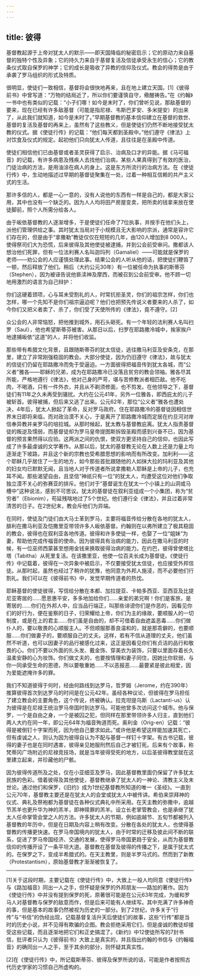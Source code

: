 ```yaml
---
---
---
```

title: 彼得
---




基督教起源于上帝对犹太人的默示——即天国降临的秘密启示；它的原动力来自基督的独特个性及异象；它的持久力来自于基督复活及信徒承受永生的信心；它的教条仪式取自保罗的神学；它的成长是吸收了异教的信仰及仪式。教会的得势是由于承袭了罗马组织的形式及特质。

很明显，使徒们一致相信，基督将会很快地再来，且在地上建立天国。[1]《彼得前书》中曾写道：“万物的结局近了，所以你们要谨慎自守，儆醒祷告。”在《约翰》一书中也有类似的记载：“小子们哪！如今是末时了，你们曾听见说，那敌基督的要来，现在已经有许多敌基督（可能是指尼禄、韦斯巴芗安、多米提安）的出来了，从此我们就知道，如今是末时了。”早期基督教的基本信仰建立在基督的救世、基督的复活及基督的再来上，虽然有了这些教义，但是使徒们仍然不断地接受犹太教的仪式。据《使徒行传》的记载：“他们每天都到圣殿中。”他们遵守《律法》上对饮食及仪式的规定。起初他们只向犹太人传道，且往往是在圣殿中传道。

使徒们相信他们已由基督或者圣灵获得了启示、治病及口才的异能。据《马可福音》的记载，有许多病患及残疾人去找他们治病，某些人果真得到了有效的医治，门徒治病的方法，是用油涂在病人的身上。这是东方所流行的治病方法。在《使徒行传》中，生动地描述过早期的基督徒聚集在一处，过着一种相互信赖的共产主义式的生活。

那许多信的人，都是一心一意的，没有人说他的东西有一样是自己的，都是大家公用，其中也没有一个缺乏的。因为人人均将田产房屋变卖，把所卖的钱拿来放在使徒脚前，照个人所需分给各人。



由于皈依基督教的人逐渐增多，于是使徒们任命了7位执事，并按手在他们头上，派他们管理供给之事。其时犹太当局对于小规模且无大影响的宗派，通常是容许它们存在的，但是由于“拿撒勒”教徒仅仅在短短的几年，由120人增加到8 000人，使得祭司们大为恐慌，后来彼得及其他使徒被逮捕，并到公会前受审问。撒都该人想治他们死罪，但有一位法利赛人名叫迦玛列（Gamaliel）——可能就是保罗的老师——劝公会的人应谨慎处理此事。结果公会的人听从他的话，把使徒们鞭笞了一顿，然后释放了他们。稍后（大约公元30年）有一位被任命为执事的斯蒂芬（Stephen），因为被诬告说他亵渎神及摩西，而被召到公会前受审。他不顾一切地用激烈的语言为自己辩护：

你们这硬着颈项，心与耳未受割礼的人，时常抗拒圣灵，你们的祖宗怎样，你们也怎样，哪一个先知不是你们祖宗逼迫呢？他们也把预先传说义者要来的人杀了，如今你们又把义者卖了、杀了，你们受了天使所传的《律法》，竟不遵守。[2]



众公会的人非常恼怒，把他推到城外，用石头砸死。有一个年轻的法利赛人名叫扫罗（Saul），他也希望斯蒂芬被害。从那日以后，扫罗在耶路撒冷城中，挨家挨户地逮捕皈依“这道”的人，并将他们收监。

那些带有希腊文化背景，且跟随斯蒂芬的犹太信徒，逃往撒马利亚及安条克，在那里，建立了非常刚强稳固的教会。大部分使徒，因为仍旧遵守《律法》，故与犹太的信徒们仍留在耶路撒冷而免于受逼迫。一方面彼得把福音传到犹太各城，而“公义者”雅各——耶稣的兄弟，成为在耶路撒冷已没落且贫穷的教会领袖。雅各尽其所能，严格地遵行《律法》，他对己身的严苛，堪与苦修教派者相匹敌。他不吃肉，不喝酒，只有一件外衣，并且从不剃须修面，也不剪发。在他领导之下，基督徒们有11年之久未再受到骚扰。大约在公元41年，另外一位雅各，即西庇太的儿子被斩首。彼得被捕，但后来又逃了出来。公元62年，那位“公义者”雅各也遭处决，4年后，犹太人掀起了革命，反对罗马政府。住在耶路撒冷的基督徒因相信世界末日即将来临，而对政治漠不关心，于是离开了耶路撒冷城而定居在约旦河对岸信奉异教并亲罗马的培拉城。从那时候起，犹太教与基督教庇离。犹太人指责基督徒的叛逆及懦弱，而基督徒却为罗马皇帝提图斯拆毁圣殿而感到兴奋不已，因为基督的预言果然得以应验。这两派之间的仇恨，使双方更坚持自己的信仰，也因此写成了许多最虔诚的文学著作。从那以后，犹太的基督教无论在人数上还是力量上均逐渐走下坡路，并且这个新的宗教也受希腊思想的影响而有所改变。加利利——这个耶稣几乎居住了一生的地方，如今那些首批跟随他的人如抹大拉的玛利亚及其他的妇女均已默默无闻，且当地人对于传道者所说拿撒勒人耶稣是上帝的儿子，也充耳不闻。那些渴望自由，且坚信“神祇只有一位”的犹太人，均遭受这位对他们争取独立漠不关心的弥赛亚的排斥。他们对于“基督诞生在犹太一个小镇上的山洞或马槽中”这种说法，感到不可思议。犹太的基督徒在叙利亚组成一个小集团，称为“贫穷者”（Ebionim），苟延残喘地过了5个世纪。他们遵行全《律法》，并且过着非常清苦的日子。在2世纪末，教会斥他们为异端。

在同时，使徒及门徒们由大马士革到罗马，主要将福音传给分散在各地的犹太人，腓利在撒马利亚及恺撒里亚带领许多人皈依基督。约翰则在以弗所建立了极其稳固的教会，彼得也在叙利亚各地传道。彼得和许多使徒一样，也娶了一位“姐妹”为妻，帮助他完成传福音的使命。因为彼得具有治病的能力，因此在撒马利亚的时候，有一位巫师西蒙甚至想用金钱来换取彼得治病的能力。在约巴，彼得曾使塔比塔（Tabitha）从死里复活。在该撒里亚，他使一位百夫长成为基督徒。《使徒行传》中记载着，彼得在一次异象中被启示，不仅要接受犹太信徒，也应接受外邦信徒。从那时起，虽然也经过了稍许的犹豫，他同意为外邦人施浸，而不必要他们行割礼。我们可以在《彼得前书》中，发觉早期传道者的热忱。

耶稣基督的使徒彼得，写信给分散在本都、加拉提亚、卡帕多西亚、亚西亚及比提尼亚寄居的……愿恩惠平安，多多地加给你们……亲爱的弟兄啊！你们是客旅，是寄居的……你们在外邦人中，应当品行端正，叫那些诽谤你们是作恶的，因看见你们的好行为，便在鉴察的日子，归荣耀给上帝，你们为主的缘故，要顺服人的一切制度，或是在上的君主……你们虽是自由的，却不可借着自由遮盖恶毒……你们做仆人的，要以敬畏的心顺服主人。不但顺服那善良温和的，就是那乖僻的，也要顺服……你们做妻子的，要顺服自己的丈夫。这样，若有不信从道理的丈夫，他们虽然不听道，也可以因妻子的品行被感化过来，这正是因看见你们有贞洁的品行和敬畏的心。你们不要以外面的扎头发、戴金饰、穿美衣为装饰，只要以里面存着长久温柔安静的心为妆饰。你们做丈夫的，也要按情理和妻子同住，因她比你软弱，与你一同承受生命的恩德，所以要敬重她……不以恶报恶……最要紧是彼此相爱，因为爱能遮掩许多的罪。



我们不知道彼得于何时，经由何路线到达罗马，哲罗姆（Jerome，约在390年）推算彼得首次到达罗马的时间是在公元42年。虽经各种议论，但彼得在罗马担任了建立教会的主要角色，这个传说，终被确认。拉克坦提乌斯（Lactanti-us）认为彼得是在尼禄王统治罗马帝国时到达罗马。可能他曾多次访问这个城市。他与保罗，一个是自由之身，一个是被囚之犯，但同样在那里带领许多人归主，直到他们两人大约在同一年，即公元64年为福音殉道而死。奥利金（Orig-en）记载：“彼得是被倒钉十字架而死，因为他自己要求如此。”或许他是希望这样能加速其死亡，但有虔诚之人，则认为因为彼得自认为不配与基督一样钉十字架。有古书记载，彼得的妻子也是在同时遇害，彼得亲见她服刑然后自己才被钉死。后来有个故事，称梵蒂冈广场附近的尼禄竞技场，就是当年彼得受死的地方，以后圣彼得教堂就在这里建立起来，并珍藏他的尸骸。

因为彼得传道所及之处，仅在小亚细亚及罗马，因此基督教里面仍保留了许多犹太民族的色彩。借着彼得及其他使徒，基督教继承了犹太人的一神论、清教主义及末世论。通过他们和保罗，《旧约》成为1世纪基督教所知道的唯一《圣经》。一直到公元70年，基督教主要还是在犹太人的会堂或犹太人中被传讲。希伯来崇拜神的仪式、典礼及祭袍都为基督徒在各种仪式典礼中所采用。在天主教的弥撒中，逾越节羔羊也更升华为神的羔羊，即神赎罪的羔羊。设立长老掌管教会，也是承继了犹太人任命掌管会堂之人的方法。许多犹太人的节期，例如逾越节、五旬节都被列入基督教的年历中，但是在日期及内容上稍有改变。分散在各处的犹太人，也使得基督教的传播更快速。在罗马帝国境内的犹太人，由于时常的迁移及彼此间不断的联系，促进了罗马帝国经济、交通的发展，使得罗马帝国更趋于安全，从而为基督教信仰的传播开设了一条平坦大道。基督教在基督及彼得的传播之下，是属于犹太式的。在保罗之下，变成半希腊式的。在天主教里，则是半罗马式的。然而到了新教（Protestantism），原始基督教才渐渐被恢复了。



* * *



[1]关于这段时期，主要记载在《使徒行传》中，大致上一般人均同意《使徒行传》与《路加福音》同出一人之手，但怀疑是保罗的外邦朋友——路加的著作。因为《使徒行传》中并没有提到保罗的死，原著很可能是在公元63年完成，为缓和罗马人对基督教与保罗的敌意而作，但是后来可能有人继续写。其中充满了许多神奇的事，但是基本的故事仍然被视为历史的一部分。到了2世纪，许多关于“行传”与“书信”的伪经出现，记载基督复活升天后使徒们的故事，这些“行传”都是当时的历史小说，并不见得有欺骗的企图。教会拒绝采用它们，但是虔诚的教徒却接受这些记载，而且逐渐地把它们和正史搞混了。《新约》中12使徒所写的7封书信，批评者只认为《彼得前书》大致上是真实的，并且指出约翰的书信与《约翰福音》的确同出一人之手，至于其余的部分，则怀疑其真实性。

[2]在《使徒行传》中，所记载斯蒂芬、彼得及保罗所说的话，可能是作者按照古代历史学家的习惯自己所虚构的。